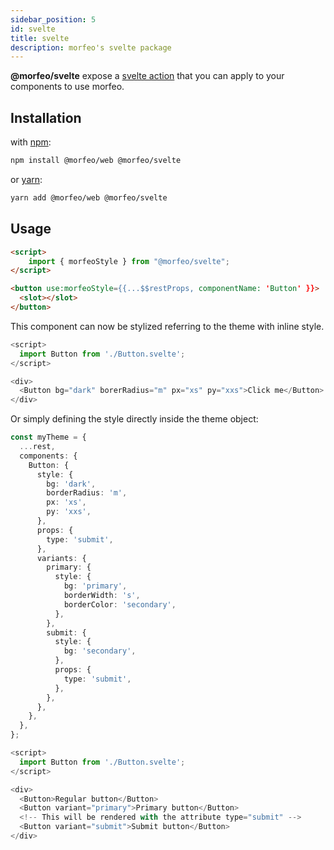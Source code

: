 ```yaml
---
sidebar_position: 5
id: svelte
title: svelte
description: morfeo's svelte package
---
```


**@morfeo/svelte** expose a [svelte action](https://svelte.dev/docs#use_action) that you can apply to your components to use morfeo.

## Installation

with [npm](https://www.npmjs.com/package/@morfeo/svelte):

```bash
npm install @morfeo/web @morfeo/svelte
```

or [yarn](https://yarn.pm/@morfeo/svelte):

```bash
yarn add @morfeo/web @morfeo/svelte
```

## Usage

```html
<script>
	import { morfeoStyle } from "@morfeo/svelte";
</script>

<button use:morfeoStyle={{...$$restProps, componentName: 'Button' }}>
  <slot></slot>
</button>
```

This component can now be stylized referring to the theme with inline style.

```javascript
<script>
  import Button from './Button.svelte';
</script>

<div>
  <Button bg="dark" borerRadius="m" px="xs" py="xxs">Click me</Button>
</div>
```

Or simply defining the style directly inside the theme object:

```typescript
const myTheme = {
  ...rest,
  components: {
    Button: {
      style: {
        bg: 'dark',
        borderRadius: 'm',
        px: 'xs',
        py: 'xxs',
      },
      props: {
        type: 'submit',
      },
      variants: {
        primary: {
          style: {
            bg: 'primary',
            borderWidth: 's',
            borderColor: 'secondary',
          },
        },
        submit: {
          style: {
            bg: 'secondary',
          },
          props: {
            type: 'submit',
          },
        },
      },
    },
  },
};
```

```javascript
<script>
  import Button from './Button.svelte';
</script>

<div>
  <Button>Regular button</Button>
  <Button variant="primary">Primary button</Button>
  <!-- This will be rendered with the attribute type="submit" -->
  <Button variant="submit">Submit button</Button>
</div>
```
